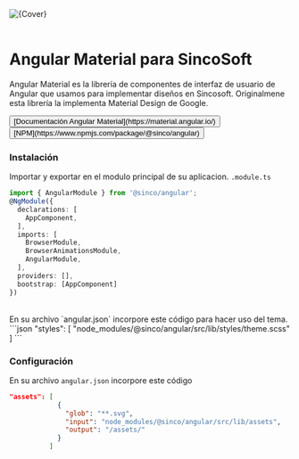 
<style>
  {`
  .img-desing{
    width:60%;
    height:auto;
  }
  button{
    background-color:#fff;
    border:none;
    border-radius:4px;
    height:32px;
    text-align:right
  };
  button:hover{
    background-color:rgba(30, 98, 161, 0.1);
  };
  .css-ajfpqr{
    text-decoration: none !important;
  }
`}
</style>

<Meta title="Design System/Introducción" />

<div className="container">
  <img className="img-desing" src={Cover} alt={Cover} />
</div>

<br />

# Angular Material para SincoSoft

Angular Material es la librería de componentes de interfaz de usuario de Angular que usamos para implementar diseños en Sincosoft.
Originalmene esta librería la implementa Material Design de Google.

<button color="primary">
  [Documentación Angular Material](https://material.angular.io/)
</button>

<button color="primary">
  [NPM](https://www.npmjs.com/package/@sinco/angular)
</button>

<br />

### Instalación
Importar y exportar en el modulo principal de su aplicacion. `.module.ts` 

```typescript 
import { AngularModule } from '@sinco/angular';
@NgModule({
  declarations: [
    AppComponent,
  ],
  imports: [
    BrowserModule,
    BrowserAnimationsModule,
    AngularModule,
  ],
  providers: [],
  bootstrap: [AppComponent]
})
```
<br />
En su archivo `angular.json` incorpore este código para hacer uso del tema. 
```json 
    "styles": [
              "node_modules/@sinco/angular/src/lib/styles/theme.scss"
        ]
```
<br />

### Configuración

En su archivo `angular.json` incorpore este código

```json
"assets": [
            {
              "glob": "**.svg",
              "input": "node_modules/@sinco/angular/src/lib/assets",
              "output": "/assets/"
            }
          ]
```
